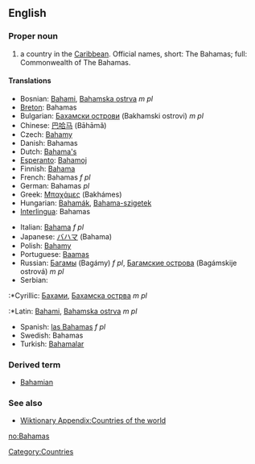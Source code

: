 ==English==
{{wikipedia}}
===Proper noun===
# a country in the [[Caribbean]]. Official names, short: The Bahamas; full: Commonwealth of The Bahamas.

====Translations====
{{top}}
*Bosnian: [[Bahami]], [[Bahamska ostrva]] ''m pl''
*[[Breton]]: Bahamas
*Bulgarian: [[Бахамски острови]] (Bakhamski ostrovi) ''m pl''
*Chinese: [[巴哈马]] (Bāhāmǎ)
*Czech: [[Bahamy]]
*Danish: Bahamas
*Dutch: [[Bahama's]]
*[[Esperanto]]: [[Bahamoj]]
*Finnish: [[Bahama]]
*French: Bahamas ''f pl''
*German: Bahamas ''pl''
*Greek: [[Μπαχάμες]] (Bakhámes)
*Hungarian: [[Bahamák]], [[Bahama-szigetek]]
*[[Interlingua]]: Bahamas
{{mid}}
*Italian: [[Bahama]] ''f pl''
*Japanese: [[バハマ]] (Bahama)
*Polish: [[Bahamy]]
*Portuguese: [[Baamas]]
*Russian: [[Багамы]] (Bagámy) ''f pl'', [[Багамские острова]] (Bagámskije ostrová) ''m pl''
*Serbian:
:*Cyrillic: [[Бахами]], [[Бахамска острва]] ''m pl''
:*Latin: [[Bahami]], [[Bahamska ostrva]] ''m pl''
*Spanish: [[las Bahamas]] ''f pl''
*Swedish: Bahamas
*Turkish: [[Bahamalar]]
{{bottom}}

===Derived term===
*[[Bahamian]]

===See also===
*[[Wiktionary Appendix:Countries of the world]]

[[Category:Countries]]

[[no:Bahamas]]